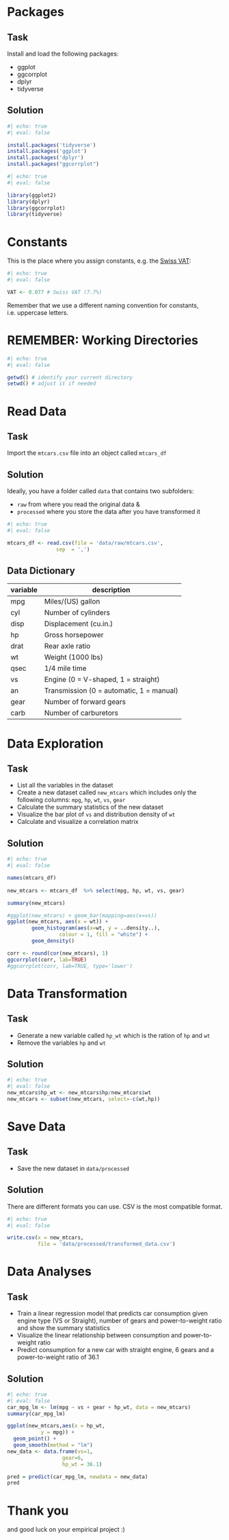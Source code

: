 
# Packages

## Task

Install and load the following packages:

- ggplot
- ggcorrplot
- dplyr
- tidyverse

## Solution

```r
#| echo: true
#| eval: false

install.packages('tidyverse')
install.packages('ggplot')
install.packages('dplyr')
install.packages("ggcorrplot")

```

```r
#| echo: true
#| eval: false

library(ggplot2)
library(dplyr)
library(ggcorrplot)
library(tidyverse)

```



# Constants

This is the place where you assign constants, e.g. the [Swiss VAT](https://www.estv.admin.ch/estv/en/home/value-added-tax/vat-rates-switzerland.html):

```r
#| echo: true
#| eval: false

VAT <- 0.077 # Swiss VAT (7.7%)
```

Remember that we use a different naming convention for constants, i.e. uppercase letters.


# REMEMBER: Working Directories


```r
#| echo: true
#| eval: false

getwd() # identify your current directory
setwd() # adjust it if needed
```


# Read Data


## Task

Import the `mtcars.csv` file into an object called `mtcars_df`

## Solution

Ideally, you have a folder called `data` that contains two subfolders:

- `raw` from where you read the original data &
- `processed` where you store the data after you have transformed it

```r
#| echo: true
#| eval: false

mtcars_df <- read.csv(file = 'data/raw/mtcars.csv',
                sep  = ',')
```

## Data Dictionary {.smaller}

| variable | description                              |
|----------|------------------------------------------|
| mpg      | Miles/(US) gallon                        |
| cyl      | Number of cylinders                      |
| disp     | Displacement (cu.in.)                    |
| hp       | Gross horsepower                         |
| drat     | Rear axle ratio                          |
| wt       | Weight (1000 lbs)                        |
| qsec     | 1/4 mile time                            |
| vs       | Engine (0 = V-shaped, 1 = straight)      |
| an       | Transmission (0 = automatic, 1 = manual) |
| gear     | Number of forward gears                  |
| carb     | Number of carburetors                    |


# Data Exploration


## Task

-   List all the variables in the dataset 
-   Create a new dataset called `new_mtcars` which includes only the following columns:  `mpg`, `hp`, `wt`, `vs`, `gear`
-   Calculate the summary statistics of the new dataset
-   Visualize the bar plot of `vs` and distribution density of `wt`
-   Calculate and visualize a correlation matrix 

## Solution

```r
#| echo: true
#| eval: false

names(mtcars_df)
 
new_mtcars <- mtcars_df  %>% select(mpg, hp, wt, vs, gear)

summary(new_mtcars)

#ggplot(new_mtcars) + geom_bar(mapping=aes(x=vs))
ggplot(new_mtcars, aes(x = wt)) + 
        geom_histogram(aes(x=wt, y = ..density..),
                 colour = 1, fill = "white") +
        geom_density()

corr <- round(cor(new_mtcars), 1)
ggcorrplot(corr, lab=TRUE)
#ggcorrplot(corr, lab=TRUE, type='lower')
```



# Data Transformation


## Task

- Generate a new variable called `hp_wt` which is the ration of `hp` and `wt`
- Remove the variables `hp` and `wt`

## Solution

```r
#| echo: true
#| eval: false
new_mtcars$hp_wt <- new_mtcars$hp/new_mtcars$wt
new_mtcars <- subset(new_mtcars, select=-c(wt,hp))
```



# Save Data


## Task

- Save the new dataset in `data/processed`

## Solution

There are different formats you can use. CSV is the most compatible format.

```r
#| echo: true
#| eval: false

write.csv(x = new_mtcars,
          file = 'data/processed/transformed_data.csv')
```

# Data Analyses 

## Task
- Train a linear regression model that predicts car consumption given engine type (VS or Straight), number of gears and power-to-weight ratio and show the summary statistics
- Visualize the linear relationship between consumption and power-to-weight ratio
- Predict consumption for a new car with straight engine, 6 gears and a power-to-weight ratio of 36.1


## Solution

```r
#| echo: true
#| eval: false
car_mpg_lm <- lm(mpg ~ vs + gear + hp_wt, data = new_mtcars)
summary(car_mpg_lm)

ggplot(new_mtcars,aes(x = hp_wt, 
           y = mpg)) +
  geom_point() +
  geom_smooth(method = "lm") 
new_data <- data.frame(vs=1,
                  gear=6,
                  hp_wt = 36.1)

pred = predict(car_mpg_lm, newdata = new_data)
pred
```

# Thank you
and good luck on your empirical project :)

